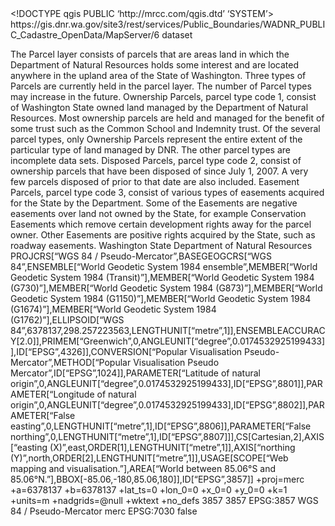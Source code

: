 <!DOCTYPE qgis PUBLIC 'http://mrcc.com/qgis.dtd' 'SYSTEM'>
<qgis version="3.32.0-Lima">
  <identifier>https://gis.dnr.wa.gov/site3/rest/services/Public_Boundaries/WADNR_PUBLIC_Cadastre_OpenData/MapServer/6</identifier>
  <parentidentifier></parentidentifier>
  <language></language>
  <type>dataset</type>
  <title>DNR Managed Land Parcels</title>
  <abstract>The Parcel layer consists of parcels that are areas land in which the Department of Natural Resources holds some interest and are located anywhere in the upland area of the State of Washington.  Three types of Parcels are currently held in the parcel layer.  The number of Parcel types may increase in the future.  Ownership Parcels, parcel type code 1, consist of Washington State owned land managed by the Department of Natural Resources.  Most ownership parcels are held and managed for the benefit of some trust such as the Common School and Indemnity trust.  Of the several parcel types, only Ownership Parcels represent the entire extent of the particular type of land managed by DNR.  The other parcel types are incomplete data sets.  Disposed Parcels, parcel type code 2, consist of ownership parcels that have been disposed of since July 1, 2007.  A very few parcels disposed of prior to that date are also included.  Easement Parcels, parcel type code 3, consist of various types of easements acquired for the State by the Department.  Some of the Easements are negative easements over land not owned by the State, for example Conservation Easements which remove certain development rights away for the parcel owner.  Other Easements are positive rights acquired by the State, such as roadway easements.</abstract>
  <links>
    <link url="https://gis.dnr.wa.gov/site3/rest/services/Public_Boundaries/WADNR_PUBLIC_Cadastre_OpenData/MapServer/6" name="Source" type="WWW:LINK" description="" format="" size="" mimeType=""/>
  </links>
  <dates/>
  <fees></fees>
  <rights>Washington State Department of Natural Resources</rights>
  <encoding></encoding>
  <crs>
    <spatialrefsys nativeFormat="Wkt">
      <wkt>PROJCRS["WGS 84 / Pseudo-Mercator",BASEGEOGCRS["WGS 84",ENSEMBLE["World Geodetic System 1984 ensemble",MEMBER["World Geodetic System 1984 (Transit)"],MEMBER["World Geodetic System 1984 (G730)"],MEMBER["World Geodetic System 1984 (G873)"],MEMBER["World Geodetic System 1984 (G1150)"],MEMBER["World Geodetic System 1984 (G1674)"],MEMBER["World Geodetic System 1984 (G1762)"],ELLIPSOID["WGS 84",6378137,298.257223563,LENGTHUNIT["metre",1]],ENSEMBLEACCURACY[2.0]],PRIMEM["Greenwich",0,ANGLEUNIT["degree",0.0174532925199433]],ID["EPSG",4326]],CONVERSION["Popular Visualisation Pseudo-Mercator",METHOD["Popular Visualisation Pseudo Mercator",ID["EPSG",1024]],PARAMETER["Latitude of natural origin",0,ANGLEUNIT["degree",0.0174532925199433],ID["EPSG",8801]],PARAMETER["Longitude of natural origin",0,ANGLEUNIT["degree",0.0174532925199433],ID["EPSG",8802]],PARAMETER["False easting",0,LENGTHUNIT["metre",1],ID["EPSG",8806]],PARAMETER["False northing",0,LENGTHUNIT["metre",1],ID["EPSG",8807]]],CS[Cartesian,2],AXIS["easting (X)",east,ORDER[1],LENGTHUNIT["metre",1]],AXIS["northing (Y)",north,ORDER[2],LENGTHUNIT["metre",1]],USAGE[SCOPE["Web mapping and visualisation."],AREA["World between 85.06°S and 85.06°N."],BBOX[-85.06,-180,85.06,180]],ID["EPSG",3857]]</wkt>
      <proj4>+proj=merc +a=6378137 +b=6378137 +lat_ts=0 +lon_0=0 +x_0=0 +y_0=0 +k=1 +units=m +nadgrids=@null +wktext +no_defs</proj4>
      <srsid>3857</srsid>
      <srid>3857</srid>
      <authid>EPSG:3857</authid>
      <description>WGS 84 / Pseudo-Mercator</description>
      <projectionacronym>merc</projectionacronym>
      <ellipsoidacronym>EPSG:7030</ellipsoidacronym>
      <geographicflag>false</geographicflag>
    </spatialrefsys>
  </crs>
  <extent>
    <spatial minx="-13888012.66143869981169701" crs="EPSG:3857" maxz="0" maxy="6281351.63408814556896687" miny="5700690.07944166380912066" minz="0" maxx="-12992317.28524921089410782" dimensions="2"/>
  </extent>
</qgis>
